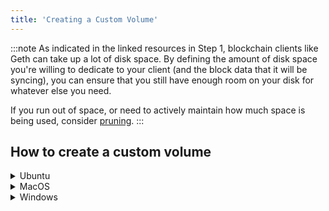```yaml
---
title: 'Creating a Custom Volume'
---
```


:::note 
As indicated in the linked resources in Step 1, blockchain clients like Geth can take up a lot of disk space. By defining the amount of disk space you're willing to dedicate to your client (and the block data that it will be syncing), you can ensure that you still have enough room on your disk for whatever else you need. 

If you run out of space, or need to actively maintain how much space is being used, consider [pruning](https://geth.ethereum.org/docs/fundamentals/pruning).
:::

## How to create a custom volume

<details>

<summary>Ubuntu</summary>

- Open Terminal
- Use the `df -h` command to check the available disk space
- Decide on the maximum size you want for the volume, for example 200GB  
- Use `fallocate` to create a file of the desired size, e.g. `fallocate -l 200G myfile.img`
- Use `mkfs.ext4` to format the file as an ext4 filesystem. e.g. `mkfs.ext4 myfile.img`
- Mount the file using `mount`, e.g. `mount -o loop myfile.img /mnt/myvolume`
- The contents will now be available in `/mnt/myvolume`, up to a maximum of 200GB

</details>

<details>
  
<summary>MacOS</summary>

- Open Terminal  
- Use the `df -h` command to check the available disk space    
- Decide on the maximum size you want for the volume, for example 200GB
- Use `hdiutil` to create a sparse image of the desired size, e.g. `hdiutil create -size 200g -type SPARSE -fs HFS+X myfile.dmg`
- Mount the image using `hdiutil`, e.g. `hdiutil attach myfile.dmg`
- The contents will now be available mounted under `/Volumes`, up to a maximum of 200GB

</details>

<details>

<summary>Windows</summary>

<details>

<summary>Without Windows Subsystem Linux</summary>

- Open Command Prompt as Administrator
- Use the `dir` command to check available disk space on the volume you want to create the disk image  
- Decide on the maximum size for the volume, for example 200GB
- Use the `fsutil` command to create a sparse file of the desired size, e.g. `fsutil file createnew myfile.img 107374182400` (for a 200GB file)
- Initialize the disk image using `diskpart`:
  - `diskpart`
  - `select vdisk file="myfile.img"`
  - `create vdisk maximum=200000`
  - `attach vdisk`
  - `exit`
- Format the volume using `format`, e.g. `format F: /FS:NTFS /A:64K /Q` 
- The new volume will now be available as drive letter F:, up to the maximum 200GB size

To mount an existing disk image:

- Open Command Prompt as Administrator
- Use `diskpart`
  - `select vdisk file="myfile.img"`
  - `attach vdisk`
- The disk image will be mounted and accessible under the assigned drive letter

</details>

<details>

<summary>With Windows Subsystem Linux</summary>

- Open WSL
- Use the `df -h` command to check the available disk space 
- Decide on the maximum size you want for the volume, for example 200GB   
- Use `fallocate` to create a file of the desired size, e.g. `fallocate -l 200G myfile.img`  
- Use `mkfs.ext4` to format the file as an ext4 filesystem. e.g. `mkfs.ext4 myfile.img`
- Mount the file using `mount`, e.g. `mount -o loop myfile.img /mnt/myvolume`
- The contents will now be available in `/mnt/myvolume`, up to a maximum of 200GB

</details>

</details>
